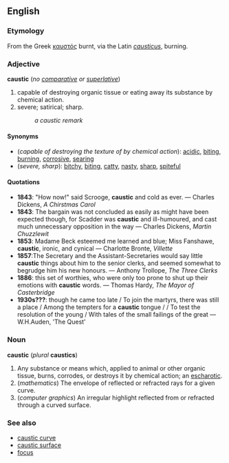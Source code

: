 ==English==
===Etymology===
From the Greek [[καυστός]] burnt, via the Latin ''[[causticus]]'', burning.

===Adjective===
'''caustic''' (''no [[comparative]] or [[superlative]]'')

# capable of destroying organic tissue or eating away its substance by chemical action.
# severe; satirical; sharp.
#:''a caustic remark''

====Synonyms====
*(''capable of destroying the texture of by chemical action''): [[acidic]], [[biting]], [[burning]], [[corrosive]], [[searing]]
*(''severe, sharp''): [[bitchy]], [[biting]], [[catty]], [[nasty]], [[sharp]], [[spiteful]]

====Quotations====
*'''1843''': "How now!" said Scrooge, '''caustic''' and cold as ever. &mdash; Charles Dickens, ''A Chirstmas Carol''
*'''1843''': The bargain was not concluded as easily as might have been expected though, for Scadder was '''caustic''' and ill-humoured, and cast much unnecessary opposition in the way &mdash; Charles Dickens, ''Martin Chuzzlewit''
*'''1853''': Madame Beck esteemed me learned and blue; Miss Fanshawe, '''caustic''', ironic, and cynical &mdash; Charlotte Bronte, ''Villette''
*'''1857''':The Secretary and the Assistant-Secretaries would say little '''caustic''' things about him to the senior clerks, and seemed somewhat to begrudge him his new honours. &mdash; Anthony Trollope, ''The Three Clerks''
*'''1886''': this set of worthies, who were only too prone to shut up their emotions with '''caustic''' words. &mdash; Thomas Hardy, ''The Mayor of Casterbridge''
*'''1930s???''': though he came too late / To join the martyrs, there was still a place / Among the tempters for a '''caustic''' tongue / / To test the resolution of the young / With tales of the small failings of the great &mdash; W.H.Auden, 'The Quest'

===Noun===
'''caustic''' (''plural'' '''caustics''')

# Any substance or means which, applied to animal or other organic tissue, burns, corrodes, or destroys it by chemical action; an [[escharotic]].
#(''mathematics'') The envelope of reflected or refracted rays for a given curve.
#(''computer graphics'') An irregular highlight reflected from or refracted through a curved surface.

===See also===
*[[caustic curve]]
*[[caustic surface]]
*[[focus]]